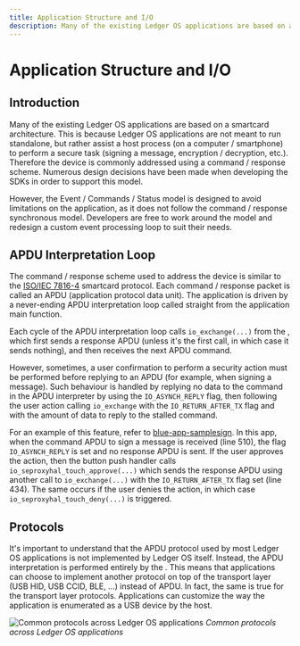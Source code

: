 ```yaml
---
title: Application Structure and I/O
description: Many of the existing Ledger OS applications are based on a smartcard architecture. This is because Ledger OS applications are not meant to run standalone, but rather assist a host process. Therefore the device is commonly addressed using a command / response scheme.
---
```




# Application Structure and I/O

## Introduction

Many of the existing Ledger OS applications are based on a smartcard architecture. This is because Ledger OS applications are not meant to run standalone, but rather assist a host process (on a computer / smartphone) to perform a secure task (signing a message, encryption / decryption, etc.). Therefore the device is commonly addressed using a command / response scheme. Numerous design decisions have been made when developing the SDKs in order to support this model.

However, the Event / Commands / Status model is designed to avoid limitations on the application, as it does not follow the command / response synchronous model. Developers are free to work around the model and redesign a custom event processing loop to suit their needs.

## APDU Interpretation Loop

The command / response scheme used to address the device is similar to the [ISO/IEC 7816-4](https://en.wikipedia.org/wiki/Smart_card_application_protocol_data_unit) smartcard protocol. Each command / response packet is called an APDU (application protocol data unit). The application is driven by a never-ending APDU interpretation loop called straight from the application main function.

Each cycle of the APDU interpretation loop calls `io_exchange(...)` from the <Glossary word="SDK"></Glossary>, which first sends a response APDU (unless it's the first call, in which case it sends nothing), and then receives the next APDU command.

However, sometimes, a user confirmation to perform a security action must be performed before replying to an APDU (for example, when signing a message). Such behaviour is handled by replying no data to the command in the APDU interpreter by using the `IO_ASYNCH_REPLY` flag, then following the user action calling `io_exchange` with the `IO_RETURN_AFTER_TX` flag and with the amount of data to reply to the stalled command.

For an example of this feature, refer to [blue-app-samplesign](https://github.com/LedgerHQ/blue-sample-apps/blob/2fb0f8f68ef68bbecd601cf476e532177288a0fa/blue-app-samplesign/src/main.c). In this app, when the command APDU to sign a message is received (line 510), the flag `IO_ASYNCH_REPLY` is set and no response APDU is sent. If the user approves the action, then the button push handler calls `io_seproxyhal_touch_approve(...)` which sends the response APDU using another call to `io_exchange(...)` with the `IO_RETURN_AFTER_TX` flag set (line 434). The same occurs if the user denies the action, in which case `io_seproxyhal_touch_deny(...)` is triggered.

## Protocols

It's important to understand that the APDU protocol used by most Ledger OS applications is not implemented by Ledger OS itself. Instead, the APDU interpretation is performed entirely by the <Glossary word="SDK"></Glossary>. This means that applications can choose to implement another protocol on top of the transport layer (USB HID, USB CCID, BLE, ...) instead of APDU. In fact, the same is true for the transport layer protocols. Applications can customize the way the application is enumerated as a USB device by the host.

![Common protocols across Ledger OS applications](/device-app/common_protocols.png)
*Common protocols across Ledger OS applications*
